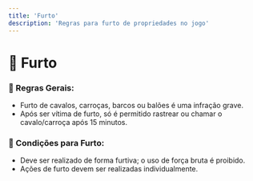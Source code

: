 ```yaml
---
title: 'Furto'
description: 'Regras para furto de propriedades no jogo'
---
```


# 🐴 Furto

### 📜 Regras Gerais:
- Furto de cavalos, carroças, barcos ou balões é uma infração grave.
- Após ser vítima de furto, só é permitido rastrear ou chamar o cavalo/carroça após 15 minutos.

### 🔪 Condições para Furto:
- Deve ser realizado de forma furtiva; o uso de força bruta é proibido.
- Ações de furto devem ser realizadas individualmente.
